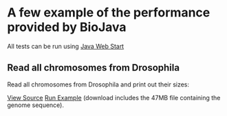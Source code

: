 = A few example of the performance provided by BioJava =

All tests can be run using [http://java.sun.com/products/javawebstart/ Java Web Start]

==Read all chromosomes from Drosophila ==
Read all chromosomes from Drosophila and print out their sizes:

[[BioJava:Performance:ReadDrosophila|View Source]]
[http://www.biojava.org/download/performance/biojava-test.jnlp Run Example] (download includes the 47MB file containing the genome sequence).